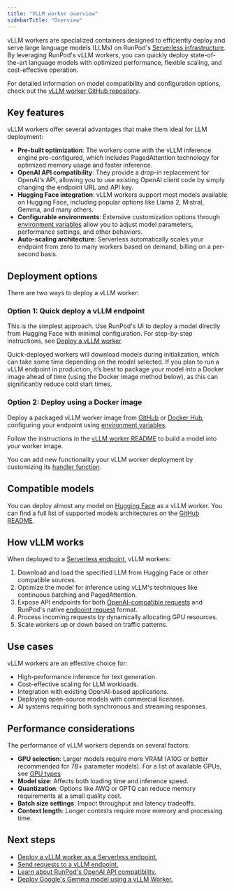 ```yaml
---
title: "VLLM worker overview"
sidebarTitle: "Overview"
---
```


vLLM workers are specialized containers designed to efficiently deploy and serve large language models (LLMs) on RunPod's [Serverless infrastructure](/serverless/overview). By leveraging RunPod's vLLM workers, you can quickly deploy state-of-the-art language models with optimized performance, flexible scaling, and cost-effective operation.

For detailed information on model compatibility and configuration options, check out the [vLLM worker GitHub repository](https://github.com/runpod-workers/worker-vllm).

## Key features

vLLM workers offer several advantages that make them ideal for LLM deployment:

* **Pre-built optimization**: The workers come with the vLLM inference engine pre-configured, which includes PagedAttention technology for optimized memory usage and faster inference.
* **OpenAI API compatibility**: They provide a drop-in replacement for OpenAI's API, allowing you to use existing OpenAI client code by simply changing the endpoint URL and API key.
* **Hugging Face integration**: vLLM workers support most models available on Hugging Face, including popular options like Llama 2, Mistral, Gemma, and many others.
* **Configurable environments**: Extensive customization options through [environment variables](https://github.com/runpod-workers/worker-vllm#environment-variables) allow you to adjust model parameters, performance settings, and other behaviors.
* **Auto-scaling architecture**: Serverless automatically scales your endpoint from zero to many workers based on demand, billing on a per-second basis.

## Deployment options

There are two ways to deploy a vLLM worker:

### Option 1: Quick deploy a vLLM endpoint

This is the simplest approach. Use RunPod's UI to deploy a model directly from Hugging Face with minimal configuration. For step-by-step instructions, see [Deploy a vLLM worker](/serverless/vllm/get-started).

<Warning>

Quick-deployed workers will download models during initialization, which can take some time depending on the model selected. If you plan to run a vLLM endpoint in production, it’s best to package your model into a Docker image ahead of time (using the Docker image method below), as this can significantly reduce cold start times.

</Warning>

### Option 2: Deploy using a Docker image

Deploy a packaged vLLM worker image from [GitHub](https://github.com/runpod-workers/worker-vllm) or [Docker Hub](https://hub.docker.com/r/runpod/worker-v1-vllm/tags), configuring your endpoint using [environment variables](https://github.com/runpod-workers/worker-vllm#environment-variablessettings).

Follow the instructions in the [vLLM worker README](https://github.com/runpod-workers/worker-vllm?tab=readme-ov-file#option-2-build-docker-image-with-model-inside) to build a model into your worker image.

You can add new functionality your vLLM worker deployment by customizing its [handler function](/serverless/workers/handler-functions).

## Compatible models

You can deploy almost any model on [Hugging Face](https://huggingface.co/models?other=LLM) as a vLLM worker. You can find a full list of supported models architectures on the [GitHub README](https://github.com/runpod-workers/worker-vllm/blob/main/README.md#compatible-model-architectures).

## How vLLM works

When deployed to a [Serverless endpoint](/serverless/endpoints/overview), vLLM workers:

1. Download and load the specified LLM from Hugging Face or other compatible sources.
2. Optimize the model for inference using vLLM's techniques like continuous batching and PagedAttention.
3. Expose API endpoints for both [OpenAI-compatible requests](/serverless/vllm/openai-compatibility) and RunPod's native [endpoint request](/serverless/endpoints/send-requests) format.
4. Process incoming requests by dynamically allocating GPU resources.
5. Scale workers up or down based on traffic patterns.

## Use cases

vLLM workers are an effective choice for:

* High-performance inference for text generation.
* Cost-effective scaling for LLM workloads.
* Integration with existing OpenAI-based applications.
* Deploying open-source models with commercial licenses.
* AI systems requiring both synchronous and streaming responses.

## Performance considerations

The performance of vLLM workers depends on several factors:

* **GPU selection**: Larger models require more VRAM (A10G or better recommended for 7B+ parameter models). For a list of available GPUs, see [GPU types](/references/gpu-types)
* **Model size**: Affects both loading time and inference speed.
* **Quantization**: Options like AWQ or GPTQ can reduce memory requirements at a small quality cost.
* **Batch size settings**: Impact throughput and latency tradeoffs.
* **Context length**: Longer contexts require more memory and processing time.

## Next steps

* [Deploy a vLLM worker as a Serverless endpoint.](/serverless/vllm/get-started)
* [Send requests to a vLLM endpoint.](/serverless/vllm/vllm-requests)
* [Learn about RunPod's OpenAI API compatibility.](/serverless/vllm/openai-compatibility)
* [Deploy Google's Gemma model using a vLLM Worker.](/tutorials/serverless/run-gemma-7b)
